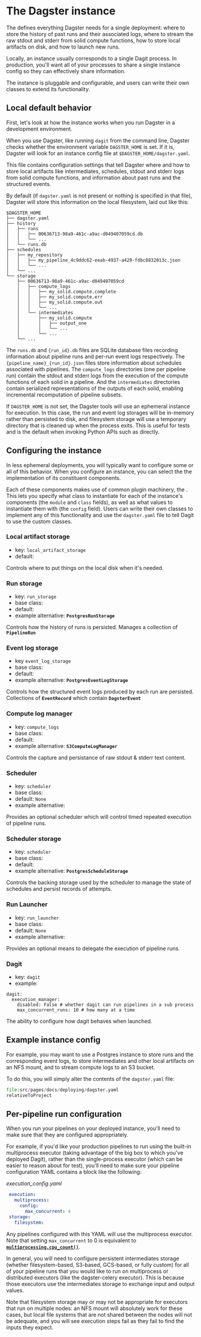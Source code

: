 
# The Dagster instance

The <PyObject module="dagster.core.instance" object="DagsterInstance" displayText="DagsterInstance" /> defines
everything Dagster needs for a single deployment:
where to store the history of past runs and their associated logs, where
to stream the raw stdout and stderr from solid compute functions, how to
store local artifacts on disk, and how to launch new runs.

Locally, an instance usually corresponds to a single Dagit process. In
production, you'll want all of your processes to share a single
instance config so they can effectively share information.

The instance is pluggable and configurable, and users can write their
own classes to extend its functionality.

## Local default behavior

First, let's look at how the instance works when you run Dagster in a
development environment.

When you use Dagster, like running `dagit` from the command line,
Dagster checks whether the environment variable `DAGSTER_HOME` is set.
If it is, Dagster will look for an instance config file at
`$DAGSTER_HOME/dagster.yaml`.

This file contains configuration settings that tell Dagster where and
how to store local artifacts like intermediates, schedules, stdout and
stderr logs from solid compute functions, and information about past
runs and the structured events.

By default (if `dagster.yaml` is not present or nothing is specified in
that file), Dagster will store this information on the local filesystem,
laid out like this:

```tree
$DAGSTER_HOME
├── dagster.yaml
├── history
│   ├── runs
│   │   ├── 00636713-98a9-461c-a9ac-d049407059cd.db
│   │   └── ...
│   └── runs.db
├── schedules
│   ├── my_repository
│   │   ├── my_pipeline_4c9ddc62-eeab-4937-a429-fdbc8832013c.json
│   │   └── ...
│   └── ...
└── storage
    ├── 00636713-98a9-461c-a9ac-d049407059cd
    │   ├── compute_logs
    │   │   ├── my_solid.compute.complete
    │   │   ├── my_solid.compute.err
    │   │   ├── my_solid.compute.out
    │   │   └── ...
    │   └── intermediates
    │       ├── my_solid.compute
    │       │   ├── output_one
    │       │   └── ...
    │       └── ...
    └── ...
```

The `runs.db` and `{run_id}.db` files are SQLite database files
recording information about pipeline runs and per-run event logs
respectively. The `{pipeline_name}_{run_id}.json` files store
information about schedules associated with pipelines. The
`compute_logs` directories (one per pipeline run) contain the stdout and
stderr logs from the execution of the compute functions of each solid in
a pipeline. And the `intermediates` directories contain serialized
representations of the outputs of each solid, enabling incremental
recomputation of pipeline subsets.

If `DAGSTER_HOME` is not set, the Dagster tools will use an ephemeral
instance for execution. In this case, the run and event log storages
will be in-memory rather than persisted to disk, and filesystem storage
will use a temporary directory that is cleaned up when the process
exits. This is useful for tests and is the default when invoking Python
APIs such as <PyObject module="dagster" object="execute_pipeline" displayText="execute_pipeline" /> directly.

## Configuring the instance

In less ephemeral deployments, you will typically want to configure some
or all of this behavior. When you configure an instance, you can select
the the implementation of its constituent components.

Each of these components makes use of common plugin machinery, the <PyObject module="dagster.serdes" object="ConfigurableClass" displayText="ConfigurableClass" />.
This lets you specify what class to instantiate for each
of the instance's components (the `module` and `class` fields), as well
as what values to instantiate them with (the `config` field). Users can
write their own classes to implement any of this functionality and use
the `dagster.yaml` file to tell Dagit to use the custom classes.

### Local artifact storage

- key: `local_artifact_storage`
- default: <PyObject module="dagster.core.storage.root" object="LocalArtifactStorage" />

Controls where to put things on the local disk when it's needed.

### Run storage

- key: `run_storage`
- base class: <PyObject module="dagster.core.storage.runs" object="RunStorage" />
- default: <PyObject module="dagster.core.storage.runs" object="SqliteRunStorage" />
- example alternative: **`PostgresRunStorage`**

Controls how the history of runs is persisted. Manages a collection of **`PipelineRun`**

### Event log storage

- key `event_log_storage`
- base class: <PyObject module="dagster.core.storage.event_log" object="EventLogStorage" />
- default: <PyObject module="dagster.core.storage.event_log" object="SqliteEventLogStorage" />
- example alternative: **`PostgresEventLogStorage`**

Controls how the structured event logs produced by each run are
persisted. Collections of **`EventRecord`** which contain **`DagsterEvent`**

### Compute log manager

- key: `compute_logs`
- base class: <PyObject module="dagster.core.storage.compute_log_manager" object="ComputeLogManager" />
- default: <PyObject module="dagster.core.storage.local_compute_log_manager" object="LocalComputeLogManager" />
- example alternative: **`S3ComputeLogManager`**

Controls the capture and persistance of raw stdout & stderr text
content.

### Scheduler

- key: `scheduler`
- base class: <PyObject module="dagster.core.scheduler" object="Scheduler" />
- default: `None`
- example alternative: <PyObject module="dagster_cron.cron_scheduler" object="SystemCronScheduler" />

Provides an optional scheduler which will control timed repeated
execution of pipeline runs.

### Scheduler storage

- key: `scheduler`
- base class: <PyObject module="dagster.core.storage.schedules" object="ScheduleStorage"/>
- default: <PyObject module="dagster.core.storage.schedules" object="SqliteScheduleStorage"/>
- example alternative: **`PostgresScheduleStorage`**

Controls the backing storage used by the scheduler to manage the state
of schedules and persist records of attempts.

### Run Launcher

- key: `run_launcher`
- base class: <PyObject module="dagster.core.launcher" object="RunLauncher" />
- default: `None`
- example alternative: <PyObject module="dagster_graphql.launcher" object="RemoteDagitRunLauncher" />

Provides an optional means to delegate the execution of pipeline runs.

### Dagit

- key: `dagit`
- example:

```{.yaml}
dagit:
  execution_manager:
    disabled: False # whether dagit can run pipelines in a sub process
    max_concurrent_runs: 10 # how many at a time
```

The ability to configure how dagit behaves when launched.

## Example instance config

For example, you may want to use a Postgres instance to store runs and
the corresponding event logs, to store intermediates and other local
artifacts on an NFS mount, and to stream compute logs to an S3 bucket.

To do this, you will simply alter the contents of the `dagster.yaml`
file:

```python literalinclude caption=dagster.yaml
file:src/pages/docs/deploying/dagster.yaml
relativeToProject
```

## Per-pipeline run configuration

When you run your pipelines on your deployed instance, you'll need to
make sure that they are configured appropriately.

For example, if you'd like your production pipelines to run using the
built-in multiprocess executor (taking advantage of the big box to which
you've deployed Dagit), rather than the single-process executor (which
can be easier to reason about for test), you'll need to make sure your
pipeline configuration YAML contains a block like the following:

_execution_config.yaml_

```YAML
 execution:
   multiprocess:
     config:
       max_concurrent: 4
 storage:
   filesystem:
```

Any pipelines configured with this YAML will use the multiprocess
executor. Note that setting `max_concurrent` to 0 is equivalent to
[**`multiprocessing.cpu_count()`**](https://docs.python.org/3/library/multiprocessing.html#multiprocessing.cpu_count).

In general, you will need to configure persistent intermediates storage
(whether filesystem-based, S3-based, GCS-based, or fully custom) for all
of your pipeline runs that you would like to run on multiprocess or
distributed executors (like the dagster-celery executor). This is
because those executors use the intermediates storage to exchange input
and output values.

Note that filesystem storage may or may not be appropriate for executors
that run on multiple nodes: an NFS mount will absolutely work for these
cases, but local file systems that are not shared between the nodes will
not be adequate, and you will see execution steps fail as they fail to
find the inputs they expect.
